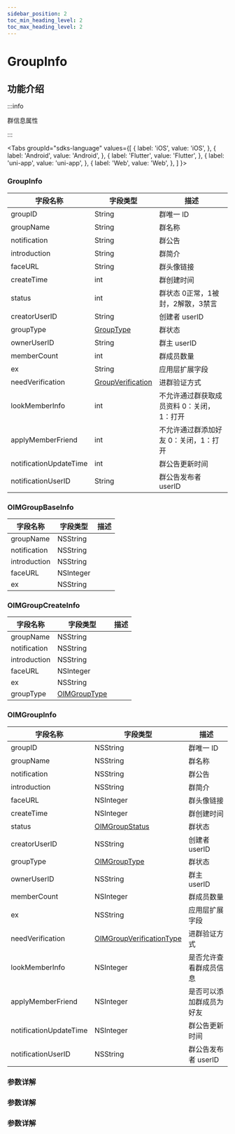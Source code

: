 ```yaml
---
sidebar_position: 2
toc_min_heading_level: 2
toc_max_heading_level: 2
---
```


# GroupInfo

## 功能介绍

:::info

群信息属性

:::

<Tabs
groupId="sdks-language"
values={[
{ label: 'iOS', value: 'iOS', },
{ label: 'Android', value: 'Android', },
{ label: 'Flutter', value: 'Flutter', },
{ label: 'uni-app', value: 'uni-app', },
{ label: 'Web', value: 'Web', },
]
}>

<TabItem value="Flutter">

### GroupInfo

| 字段名称               | 字段类型                                                         | 描述                     |
| ---------------------- | ---------------------------------------------------------------- | ------------------------ |
| groupID                | String                                                         | 群唯一 ID                |
| groupName              | String                                                         | 群名称                   |
| notification           | String                                                         | 群公告                   |
| introduction           | String                                                         | 群简介                   |
| faceURL                | String                                                        | 群头像链接               |
| createTime             | int                                                        | 群创建时间               |
| status                 | int                 | 群状态 0正常，1被封，2解散，3禁言                   |
| creatorUserID          | String                                                         | 创建者 userID            |
| groupType              | [GroupType](docs/sdks/Enum/GroupType.mdx)                     | 群状态                   |
| ownerUserID            | String                                                         | 群主 userID              |
| memberCount            | int                                                        | 群成员数量               |
| ex                     | String                                                         | 应用层扩展字段           |
| needVerification       | [GroupVerification](docs/sdks/Enum/GroupVerification.mdx) | 进群验证方式             |
| lookMemberInfo         | int                                                        | 不允许通过群获取成员资料 0：关闭，1：打开   |
| applyMemberFriend      | int                                                        | 不允许通过群添加好友 0：关闭，1：打开 |
| notificationUpdateTime | int                                                        | 群公告更新时间           |
| notificationUserID     | String                                                         | 群公告发布者 userID      |


</TabItem>

<TabItem value="iOS">

### OIMGroupBaseInfo

| 字段名称     | 字段类型  | 描述 |
| ------------ | --------- | ---- |
| groupName    | NSString  |      |
| notification | NSString  |      |
| introduction | NSString  |      |
| faceURL      | NSInteger |      |
| ex           | NSString  |      |

### OIMGroupCreateInfo

| 字段名称     | 字段类型                                     | 描述 |
| ------------ | -------------------------------------------- | ---- |
| groupName    | NSString                                     |      |
| notification | NSString                                     |      |
| introduction | NSString                                     |      |
| faceURL      | NSInteger                                    |      |
| ex           | NSString                                     |      |
| groupType    | [OIMGroupType](docs/sdks/Enum/GroupType.mdx) |      |

### OIMGroupInfo

| 字段名称               | 字段类型                                                         | 描述                     |
| ---------------------- | ---------------------------------------------------------------- | ------------------------ |
| groupID                | NSString                                                         | 群唯一 ID                |
| groupName              | NSString                                                         | 群名称                   |
| notification           | NSString                                                         | 群公告                   |
| introduction           | NSString                                                         | 群简介                   |
| faceURL                | NSInteger                                                        | 群头像链接               |
| createTime             | NSInteger                                                        | 群创建时间               |
| status                 | [OIMGroupStatus](docs/sdks/Enum/GroupStatus.mdx)                 | 群状态                   |
| creatorUserID          | NSString                                                         | 创建者 userID            |
| groupType              | [OIMGroupType](docs/sdks/Enum/GroupType.mdx)                     | 群状态                   |
| ownerUserID            | NSString                                                         | 群主 userID              |
| memberCount            | NSInteger                                                        | 群成员数量               |
| ex                     | NSString                                                         | 应用层扩展字段           |
| needVerification       | [OIMGroupVerificationType](docs/sdks/Enum/GroupVerification.mdx) | 进群验证方式             |
| lookMemberInfo         | NSInteger                                                        | 是否允许查看群成员信息   |
| applyMemberFriend      | NSInteger                                                        | 是否可以添加群成员为好友 |
| notificationUpdateTime | NSInteger                                                        | 群公告更新时间           |
| notificationUserID     | NSString                                                         | 群公告发布者 userID      |

</TabItem>

<TabItem value="Android">

### 参数详解

</TabItem>

<TabItem value="Web">

### 参数详解

</TabItem>

<TabItem value="uni-app">

### 参数详解

</TabItem>

</Tabs>
